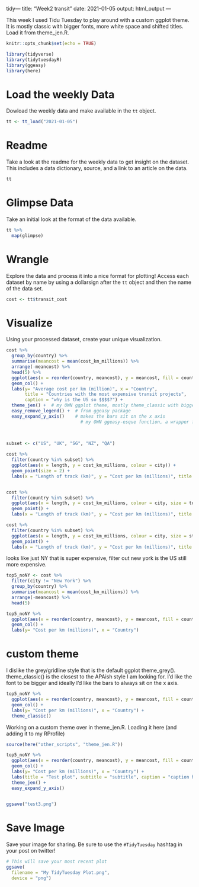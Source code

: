 tidy---
title: "Week2 transit"
date: 2021-01-05
output: html_output
---

This week I used Tidu Tuesday to play around with a custom ggplot theme. It is mostly classic with bigger fonts, more white space and shifted titles. Load it from theme_jen.R. 


```r

knitr::opts_chunk$set(echo = TRUE)

library(tidyverse)
library(tidytuesdayR)
library(ggeasy)
library(here)

```

# Load the weekly Data

Dowload the weekly data and make available in the `tt` object.

```r

tt <- tt_load("2021-01-05")

```


# Readme

Take a look at the readme for the weekly data to get insight on the dataset.
This includes a data dictionary, source, and a link to an article on the data.

```r

tt

```


# Glimpse Data

Take an initial look at the format of the data available.

```r

tt %>% 
  map(glimpse)

```

# Wrangle

Explore the data and process it into a nice format for plotting! Access each dataset by name by using a dollarsign after the `tt` object and then the name of the data set.

```r

cost <- tt$transit_cost


```


# Visualize

Using your processed dataset, create your unique visualization.

```r

cost %>%
  group_by(country) %>%
  summarise(meancost = mean(cost_km_millions)) %>%
  arrange(-meancost) %>%
  head(5) %>%
  ggplot(aes(x = reorder(country, meancost), y = meancost, fill = country)) +
  geom_col() +
  labs(y= "Average cost per km (million)", x = "Country", 
       title = "Countries with the most expensive transit projects", 
       caption = "why is the US so $$$$?") +
  theme_jen() +  # my OWN ggplot theme, mostly theme_classic with bigger fonts and more white space
  easy_remove_legend() +  # from ggeasy package
  easy_expand_y_axis()    # makes the bars sit on the x axis
                            # my OWN ggeasy-esque function, a wrapper for scale_y_continuous(expand = c(0,0))
 
   
```

```r

subset <- c("US", "UK", "SG", "NZ", "QA") 

cost %>%
  filter(country %in% subset) %>%
  ggplot(aes(x = length, y = cost_km_millions, colour = city)) +
  geom_point(size = 2) +
  labs(x = "Length of track (km)", y = "Cost per km (millions)", title = "Do longer routes make transit projects expensive?")


cost %>%
  filter(country %in% subset) %>%
  ggplot(aes(x = length, y = cost_km_millions, colour = city, size = tunnel)) +
  geom_point() +
  labs(x = "Length of track (km)", y = "Cost per km (millions)", title = "Do tunnels make transit projects expensive?")

cost %>%
  filter(country %in% subset) %>%
  ggplot(aes(x = length, y = cost_km_millions, colour = city, size = stations)) +
  geom_point() +
  labs(x = "Length of track (km)", y = "Cost per km (millions)", title = "Do stations make transit projects expensive?")
```

looks like just NY that is super expensive, filter out new york is the US still more expensive. 

```r
top5_noNY <- cost %>%
  filter(city != "New York") %>%
  group_by(country) %>%
  summarise(meancost = mean(cost_km_millions)) %>%
  arrange(-meancost) %>%
  head(5)

top5_noNY %>%
  ggplot(aes(x = reorder(country, meancost), y = meancost, fill = country)) +
  geom_col() +
  labs(y= "Cost per km (millions)", x = "Country") 
```


# custom theme

I dislike the grey/gridline style that is the default ggplot theme_grey(). theme_classic() is the closest to the APAish style I am looking for. I'd like the font to be bigger and ideally I'd like the bars to always sit on the x axis. 

```r
top5_noNY %>%
  ggplot(aes(x = reorder(country, meancost), y = meancost, fill = country)) +
  geom_col() +
  labs(y= "Cost per km (millions)", x = "Country") +
  theme_classic() 
```
Working on a custom theme over in theme_jen.R. Loading it here (and adding it to my RProfile)
```r
source(here("other_scripts", "theme_jen.R"))
```


```r

top5_noNY %>%
  ggplot(aes(x = reorder(country, meancost), y = meancost, fill = country)) +
  geom_col() +
  labs(y= "Cost per km (millions)", x = "Country") +
  labs(title = "Test plot", subtitle = "subtitle", caption = "caption here") +
  theme_jen() +
  easy_expand_y_axis()
    

```



```r
ggsave("test3.png")
```


 

# Save Image

Save your image for sharing. Be sure to use the `#TidyTuesday` hashtag in your post on twitter! 

```r

# This will save your most recent plot
ggsave(
  filename = "My TidyTuesday Plot.png",
  device = "png")

```

